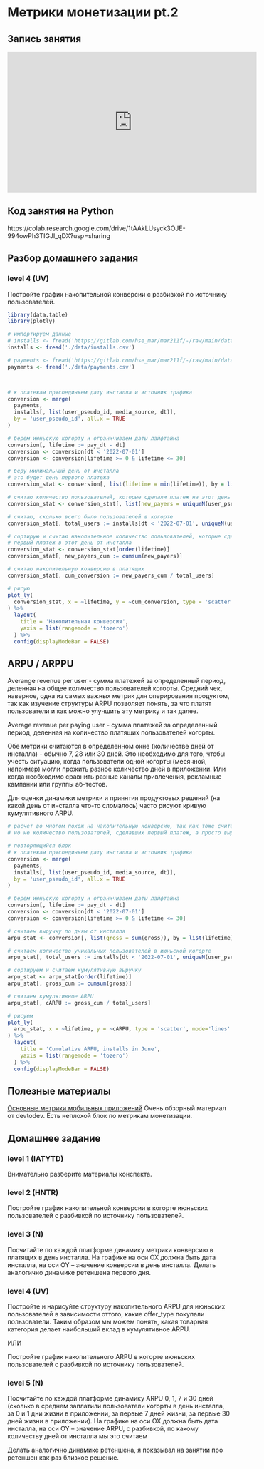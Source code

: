 # Метрики монетизации pt.2 {#c5_monetization}

## Запись занятия {-}

<iframe width="560" height="315" src="https://www.youtube.com/embed/16-9hKo7ulw?si=nzfR9xjtS8FC6iw2" title="YouTube video player" frameborder="0" allow="accelerometer; autoplay; clipboard-write; encrypted-media; gyroscope; picture-in-picture; web-share" referrerpolicy="strict-origin-when-cross-origin" allowfullscreen></iframe>

## Код занятия на Python
https://colab.research.google.com/drive/1tAAkLUsyck3OJE-994owPh3TIGJI_qDX?usp=sharing


## Разбор домашнего задания

### level 4 (UV)

Постройте график накопительной конверсии с разбивкой по источнику пользователей.


```r
library(data.table)
library(plotly)

# импортируем данные
# installs <- fread('https://gitlab.com/hse_mar/mar211f/-/raw/main/data/installs.csv')
installs <- fread('./data/installs.csv')

# payments <- fread('https://gitlab.com/hse_mar/mar211f/-/raw/main/data/payments_custom.csv')
payments <- fread('./data/payments.csv')



# к платежам присоединяем дату инсталла и источник трафика
conversion <- merge(
  payments,
  installs[, list(user_pseudo_id, media_source, dt)],
  by = 'user_pseudo_id', all.x = TRUE
)

# берем июньскую когорту и ограничиваем даты лайфтайма
conversion[, lifetime := pay_dt - dt]
conversion <- conversion[dt < '2022-07-01']
conversion <- conversion[lifetime >= 0 & lifetime <= 30]

# беру минимальный день от инсталла
# это будет день первого платежа
conversion_stat <- conversion[, list(lifetime = min(lifetime)), by = list(user_pseudo_id, media_source)]

# считаю количество пользователей, которые сделали платеж на этот день
conversion_stat <- conversion_stat[, list(new_payers = uniqueN(user_pseudo_id)), by = list(lifetime)]

# считаю, сколько всего было пользователей в когорте
conversion_stat[, total_users := installs[dt < '2022-07-01', uniqueN(user_pseudo_id)]]

# сортирую и считаю накопительное количество пользователей, которые сделали 
# первый платеж в этот день от инсталла
conversion_stat <- conversion_stat[order(lifetime)]
conversion_stat[, new_payers_cum := cumsum(new_payers)]

# считаю накопительную конверсию в платящих
conversion_stat[, cum_conversion := new_payers_cum / total_users]

# рисую
plot_ly(
  conversion_stat, x = ~lifetime, y = ~cum_conversion, type = 'scatter', mode='lines'
) %>%
  layout(
    title = 'Накопительная конверсия',
    yaxis = list(rangemode = 'tozero')
  ) %>%
  config(displayModeBar = FALSE)    
```


## ARPU / ARPPU

Averange revenue per user - сумма платежей за определенный период, деленная на общее количество пользователей когорты. Средний чек, наверное, одна из самых важных метрик для оперирования продуктом, так как изучение структуры ARPU позволяет понять, за что платят пользователи и как можно улучшить эту метрику и так далее.

Average revenue per paying user - сумма платежей за определенный период, деленная на количество платящих пользователей когорты.

Обе метрики считаются в определенном окне (количестве дней от инсталла) - обычно 7, 28 или 30 дней. Это необходимо для того, чтобы учесть ситуацию, когда пользователи одной когорты (месячной, например) могли прожить разное количество дней в приложении. Или когда необходимо сравнить разные каналы привлечения, рекламные кампании или группы аб-тестов.

Для оценки динамики метрики и приянтия продуктовых решений (на какой день от инсталла что-то сломалось) часто рисуют кривую кумулятивного ARPU.

```r
# расчет во многом похож на накопительную конверсию, так как тоже считается накопительно
# но не количество пользователей, сделавших первый платеж, а просто выручка

# повторяющийся блок
# к платежам присоединяем дату инсталла и источник трафика
conversion <- merge(
  payments,
  installs[, list(user_pseudo_id, media_source, dt)],
  by = 'user_pseudo_id', all.x = TRUE
)

# берем июньскую когорту и ограничиваем даты лайфтайма
conversion[, lifetime := pay_dt - dt]
conversion <- conversion[dt < '2022-07-01']
conversion <- conversion[lifetime >= 0 & lifetime <= 30]

# считаем выручку по дням от инсталла
arpu_stat <- conversion[, list(gross = sum(gross)), by = list(lifetime)]

# считаем количество уникальных пользователей в июньской когорте
arpu_stat[, total_users := installs[dt < '2022-07-01', uniqueN(user_pseudo_id)]]

# сортируем и считаем кумулятивную выручку
arpu_stat <- arpu_stat[order(lifetime)]
arpu_stat[, gross_cum := cumsum(gross)]

# считаем кумулятивное ARPU
arpu_stat[, cARPU := gross_cum / total_users]

# рисуем
plot_ly(
  arpu_stat, x = ~lifetime, y = ~cARPU, type = 'scatter', mode='lines'
) %>%
  layout(
    title = 'Cumulative ARPU, installs in June',
    yaxis = list(rangemode = 'tozero')
  ) %>%
  config(displayModeBar = FALSE)   
```

## Полезные материалы {-}

[Основные метрики мобильных приложений](https://apptractor.ru/measure/user-analytics/osnovnyie-metriki-mobilnyih-prilozheniy.html) Очень обзорный материал от devtodev. Есть неплохой блок по метрикам монетизации.

## Домашнее задание

### level 1 (IATYTD)

Внимательно разберите материалы конспекта.


### level 2 (HNTR)

Постройте график накопительной конверсии в когорте июньских пользователей с разбивкой по источнику пользователей.

### level 3 (N)

Посчитайте по каждой платформе динамику метрики конверсию в платящих в день инсталла.
На графике на оси OX должна быть дата инсталла, на оси OY -- значение конверсии в день инсталла.
Делать аналогично динамике ретеншена первого дня.


### level 4 (UV)

Постройте и нарисуйте структуру накопительного ARPU для июньских пользователей в зависимости оттого, какие offer_type покупали пользователи. Таким образом мы можем понять, какая товарная категория делает наибольший вклад в кумулятивное ARPU.

ИЛИ

Постройте график накопительного ARPU в когорте июньских пользователей с разбивкой по источнику пользователей.


### level 5 (N)

Посчитайте по каждой платформе динамику ARPU 0, 1, 7 и 30 дней (сколько в среднем заплатили пользователи когорты в день инсталла, за 0 и 1 дни жизни в приложении, за первые 7 дней жизни, за первые 30 дней жизни в приложении). 
На графике на оси OX должна быть дата инсталла, на оси OY -- значение ARPU, с разбивкой, по какому количеству дней от инсталла мы это считаем

Делать аналогично динамике ретеншена, я показывал на занятии про ретеншен как раз близкое решение.



